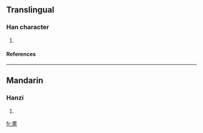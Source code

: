 ==Translingual==
===Han character===
{{Han char|rn=33|rad=士|as=13|sn=16|four=|canj=土田中田 (GWLW)}}
# {{defn|Han|sort=士13}}
====References====
{{Han ref|kx=0244.120|dkj=05680|dj=0484.180|hdz=10491.150|uh=5901|ud=22785}}
----
==Mandarin==
===Hanzi===
{{cmn-hanzi|pin=[[yī]] (yi1)|wg=i<sup>1</sup>}}
# {{defn|Mandarin}}

[[fr:夁]]